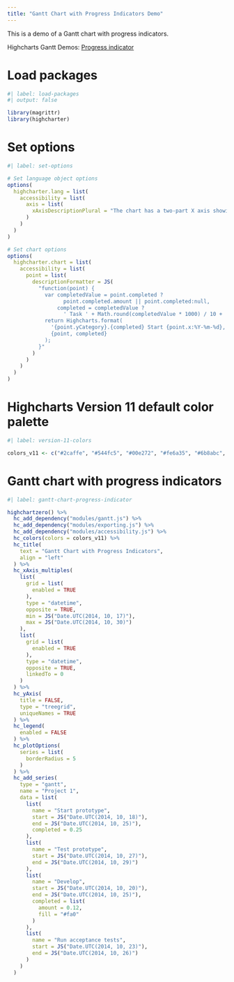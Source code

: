 ```yaml
---
title: "Gantt Chart with Progress Indicators Demo"
---
```


This is a demo of a Gantt chart with progress indicators.

Highcharts Gantt Demos: [Progress indicator](https://www.highcharts.com/demo/gantt/progress-indicator)

# Load packages

```r
#| label: load-packages
#| output: false

library(magrittr)
library(highcharter)
```

# Set options

```r
#| label: set-options

# Set language object options
options(
  highcharter.lang = list(
    accessibility = list(
      axis = list(
        xAxisDescriptionPlural = "The chart has a two-part X axis showing time in both week numbers and days."
      )
    )
  )
)

# Set chart options
options(
  highcharter.chart = list(
    accessibility = list(
      point = list(
        descriptionFormatter = JS(
          "function(point) {
            var completedValue = point.completed ?
                  point.completed.amount || point.completed:null,
                completed = completedValue ?
                  ' Task ' + Math.round(completedValue * 1000) / 10 + '% completed.':'';
            return Highcharts.format(
              '{point.yCategory}.{completed} Start {point.x:%Y-%m-%d}, end {point.x2:%Y-%m-%d}.',
              {point, completed}
            );
          }"
        )
      )
    )
  )
)
```

# Highcharts Version 11 default color palette

```r
#| label: version-11-colors

colors_v11 <- c("#2caffe", "#544fc5", "#00e272", "#fe6a35", "#6b8abc", "#d568fb", "#2ee0ca", "#fa4b42", "#feb56a", "#91e8e1")
```

# Gantt chart with progress indicators

```r
#| label: gantt-chart-progress-indicator

highchartzero() %>% 
  hc_add_dependency("modules/gantt.js") %>%
  hc_add_dependency("modules/exporting.js") %>% 
  hc_add_dependency("modules/accessibility.js") %>% 
  hc_colors(colors = colors_v11) %>% 
  hc_title(
    text = "Gantt Chart with Progress Indicators",
    align = "left"
  ) %>% 
  hc_xAxis_multiples(
    list(
      grid = list(
        enabled = TRUE
      ),
      type = "datetime",
      opposite = TRUE,
      min = JS("Date.UTC(2014, 10, 17)"),
      max = JS("Date.UTC(2014, 10, 30)")
    ),
    list(
      grid = list(
        enabled = TRUE
      ),
      type = "datetime",
      opposite = TRUE,
      linkedTo = 0
    )
  ) %>% 
  hc_yAxis(
    title = FALSE,
    type = "treegrid",
    uniqueNames = TRUE
  ) %>% 
  hc_legend(
    enabled = FALSE
  ) %>% 
  hc_plotOptions(
    series = list(
      borderRadius = 5
    )
  ) %>% 
  hc_add_series(
    type = "gantt",
    name = "Project 1",
    data = list(
      list(
        name = "Start prototype",
        start = JS("Date.UTC(2014, 10, 18)"),
        end = JS("Date.UTC(2014, 10, 25)"),
        completed = 0.25
      ),
      list(
        name = "Test prototype",
        start = JS("Date.UTC(2014, 10, 27)"),
        end = JS("Date.UTC(2014, 10, 29)")
      ),
      list(
        name = "Develop",
        start = JS("Date.UTC(2014, 10, 20)"),
        end = JS("Date.UTC(2014, 10, 25)"),
        completed = list(
          amount = 0.12,
          fill = "#fa0"
        )
      ),
      list(
        name = "Run acceptance tests",
        start = JS("Date.UTC(2014, 10, 23)"),
        end = JS("Date.UTC(2014, 10, 26)")
      )
    )
  )
```
